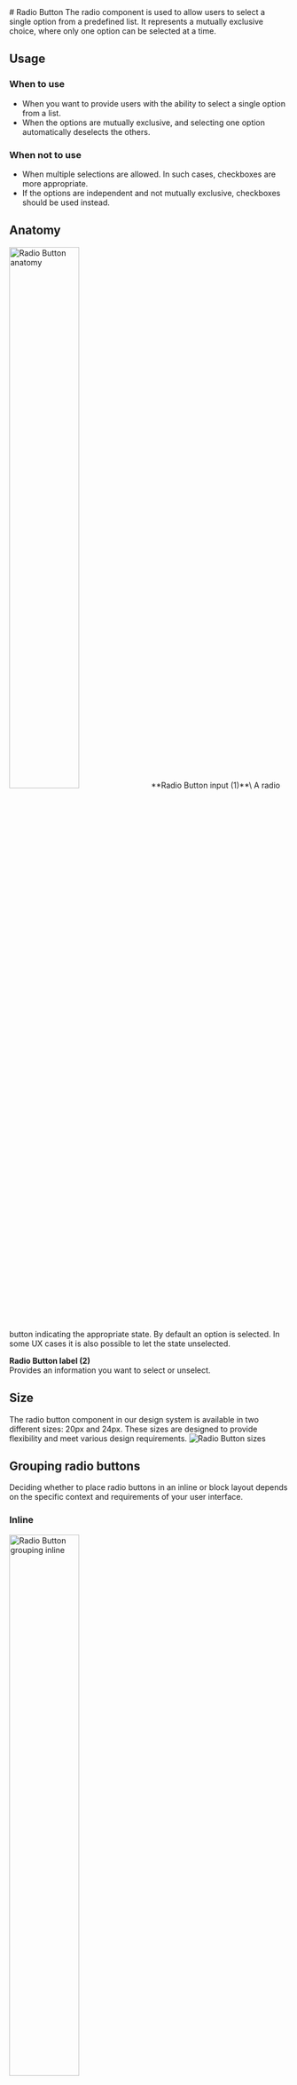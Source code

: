 


<Meta of={RadioButtonStories} /> 
# Radio Button
The radio component is used to allow users to select a single option from a predefined list. It represents a mutually exclusive choice, where only one option can be selected at a time.

## Usage

### When to use
- When you want to provide users with the ability to select a single option from a list.
- When the options are mutually exclusive, and selecting one option automatically deselects the others.

### When not to use
- When multiple selections are allowed. In such cases, checkboxes are more appropriate.
- If the options are independent and not mutually exclusive, checkboxes should be used instead.

## Anatomy
<img src={RadioButtonAnatomy} alt="Radio Button anatomy" width="50%"/>
**Radio Button input (1)**\
A radio button indicating the appropriate state. By default an option is selected. In some UX cases it is also possible to let the state unselected.


**Radio Button label (2)**\
Provides an information you want to select or unselect.

## Size
The radio button component in our design system is available in two different sizes: 20px and 24px. These sizes are designed to provide flexibility and meet various design requirements.
<img src={RadioButtonSizes} alt="Radio Button sizes" />

## Grouping radio buttons
Deciding whether to place radio buttons in an inline or block layout depends on the specific context and requirements of your user interface.

### Inline
<img src={RadioButtonGroupInline} alt="Radio Button grouping inline" width="50%" />

- Use to save space when you have limited screen real estate or need to place other elements alongside the radio buttons. 
- Use when the options in your radio button group have short labels, an inline layout can provide a more compact and visually streamlined presentation. 
- Use to visually group related options or indicate that they belong to the same category.

### Block
<img src={RadioButtonGroupBlock} alt="Radio Button grouping block" width="50%" />

- Use for long radio button labels. 
- Use to easily scan and compare the options from top to bottom. 
- Use to visually separate radio button options.

## Mouse interaction
To select the radio button, users have two options: they can either directly click on the radio button or click on the label.
<img src={RadioButtonMouseInteraction} alt="Radio Button mouse interaction" width="50%" />

## Overflow content
When the content associated with a radio button option is too long or exceeds the available space, it can lead to an overflow scenario. In that case the long labels may wrap to a second line.
<img src={RadioButtonOverflowText} alt="Radio Button overflow content" width="50%" />

## States
<img src={RadioButtonStates} alt="Radio Button states" />

***
Check out the Figma component: **[Radio Button](https://www.figma.com/file/zPvPwPgb4EsYFXKC2nhzSG/Infineon-DDS-%7C-Main?type=design&node-id=38242-6770&mode=design)**
***